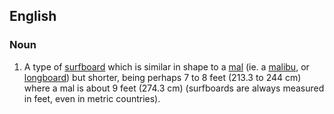 ==English==
===Noun===
{{en-noun}}
# {{surfing}} A type of [[surfboard]] which is similar in shape to a [[mal]] (ie. a [[malibu]], or [[longboard]]) but shorter, being perhaps 7 to 8 feet (213.3 to 244 cm) where a mal is about 9 feet (274.3 cm) (surfboards are always measured in feet, even in metric countries).